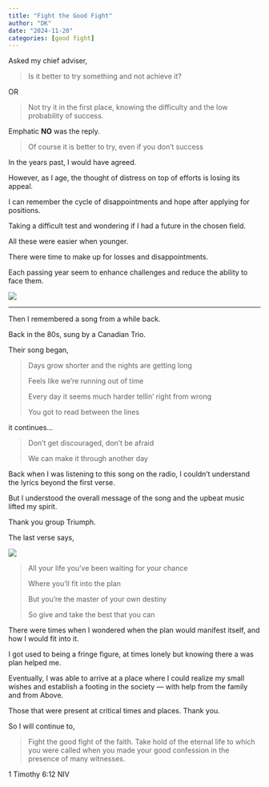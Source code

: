 ```yaml
---
title: "Fight the Good Fight"
author: "DK"
date: "2024-11-20"
categories: [good fight]
---
```


Asked my chief adviser,

> Is it better to try something and not achieve it?

OR

> Not try it in the first place, knowing the difficulty and the low probability of success.

Emphatic **NO** was the reply.

> Of course it is better to try, even if you don't success

In the years past, I would have agreed.

However, as I age, the thought of distress on top of efforts is losing its appeal.

I can remember the cycle of disappointments and hope after applying for positions.

Taking a difficult test and wondering if I had a future in the chosen field.

All these were easier when younger.

There were time to make up for losses and disappointments.

Each passing year seem to enhance challenges and reduce the ability to face them.

![](images/20241120_123032~2.jpg)

------------------------------------------------------------------------

Then I remembered a song from a while back.

Back in the 80s, sung by a Canadian Trio.

Their song began,

> Days grow shorter and the nights are getting long
>
> Feels like we're running out of time
>
> Every day it seems much harder tellin' right from wrong
>
> You got to read between the lines

it continues...

> Don't get discouraged, don't be afraid
>
> We can make it through another day

Back when I was listening to this song on the radio, I couldn't understand the lyrics beyond the first verse.

But I understood the overall message of the song and the upbeat music lifted my spirit.

Thank you group Triumph.

The last verse says,

![](images/20241110_085857-EDIT.jpg)

> All your life you've been waiting for your chance
>
> Where you'll fit into the plan
>
> But you're the master of your own destiny
>
> So give and take the best that you can

There were times when I wondered when the plan would manifest itself, and how I would fit into it.

I got used to being a fringe figure, at times lonely but knowing there a was plan helped me.

Eventually, I was able to arrive at a place where I could realize my small wishes and establish a footing in the society — with help from the family and from Above.

Those that were present at critical times and places. Thank you.

So I will continue to,

> Fight the good fight of the faith. Take hold of the eternal life to which you were called when you made your good confession in the presence of many witnesses.

1 Timothy 6:12 NIV
